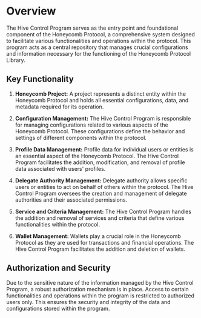 # Overview

The Hive Control Program serves as the entry point and foundational component of the Honeycomb Protocol, a comprehensive system designed to facilitate various functionalities and operations within the protocol. This program acts as a central repository that manages crucial configurations and information necessary for the functioning of the Honeycomb Protocol Library.

## Key Functionality

1. **Honeycomb Project:** A project represents a distinct entity within the Honeycomb Protocol and holds all essential configurations, data, and metadata required for its operation.

2. **Configuration Management:** The Hive Control Program is responsible for managing configurations related to various aspects of the Honeycomb Protocol. These configurations define the behavior and settings of different components within the protocol.

3. **Profile Data Management:** Profile data for individual users or entities is an essential aspect of the Honeycomb Protocol. The Hive Control Program facilitates the addition, modification, and removal of profile data associated with users' profiles.

4. **Delegate Authority Management:** Delegate authority allows specific users or entities to act on behalf of others within the protocol. The Hive Control Program oversees the creation and management of delegate authorities and their associated permissions.

5. **Service and Criteria Management:** The Hive Control Program handles the addition and removal of services and criteria that define various functionalities within the protocol.

6. **Wallet Management:** Wallets play a crucial role in the Honeycomb Protocol as they are used for transactions and financial operations. The Hive Control Program facilitates the addition and deletion of wallets.

## Authorization and Security

Due to the sensitive nature of the information managed by the Hive Control Program, a robust authorization mechanism is in place. Access to certain functionalities and operations within the program is restricted to authorized users only. This ensures the security and integrity of the data and configurations stored within the program.
